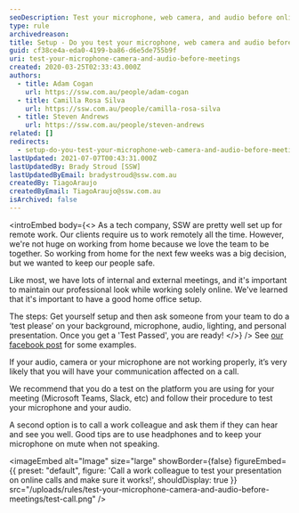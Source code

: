 ```yaml
---
seoDescription: Test your microphone, web camera, and audio before online meetings to ensure a professional presentation.
type: rule
archivedreason:
title: Setup - Do you test your microphone, web camera and audio before meetings?
guid: cf38ce4a-eda0-4199-ba86-d6e5de755b9f
uri: test-your-microphone-camera-and-audio-before-meetings
created: 2020-03-25T02:33:43.000Z
authors:
  - title: Adam Cogan
    url: https://ssw.com.au/people/adam-cogan
  - title: Camilla Rosa Silva
    url: https://ssw.com.au/people/camilla-rosa-silva
  - title: Steven Andrews
    url: https://ssw.com.au/people/steven-andrews
related: []
redirects:
  - setup-do-you-test-your-microphone-web-camera-and-audio-before-meetings
lastUpdated: 2021-07-07T00:43:31.000Z
lastUpdatedBy: Brady Stroud [SSW]
lastUpdatedByEmail: bradystroud@ssw.com.au
createdBy: TiagoAraujo
createdByEmail: TiagoAraujo@ssw.com.au
isArchived: false
---
```


<introEmbed
  body={<>
As a tech company, SSW are pretty well set up for remote work. Our clients require us to work remotely all the time. However, we're not huge on working from home because we love the team to be together. So working from home for the next few weeks was a big decision, but we wanted to keep our people safe.

Like most, we have lots of internal and external meetings, and it's important to maintain our professional look while working solely online. We've learned that it's important to have a good home office setup.

The steps: Get yourself setup and then ask someone from your team to do a ‘test please’ on your background, microphone, audio, lighting, and personal presentation. Once you get a 'Test Passed', you are ready!
  </>}
/>
See [our facebook post](https://m.facebook.com/SSW.page/photos/a.334643903218918/3488762864473657/?type=3) for some examples.

If your audio, camera or your microphone are not working properly, it’s very likely that you will have your communication affected on a call.

We recommend that you do a test on the platform you are using for your meeting (Microsoft Teams, Slack, etc) and follow their procedure to test your microphone and your audio.

A second option is to call a work colleague and ask them if they can hear and see you well. Good tips are to use headphones and to keep your microphone on mute when not speaking.


<imageEmbed
  alt="Image"
  size="large"
  showBorder={false}
  figureEmbed={{
    preset: "default",
    figure: 'Call a work colleague to test your presentation on online calls and make sure it works!',
    shouldDisplay: true
  }}
  src="/uploads/rules/test-your-microphone-camera-and-audio-before-meetings/test-call.png"
/>
